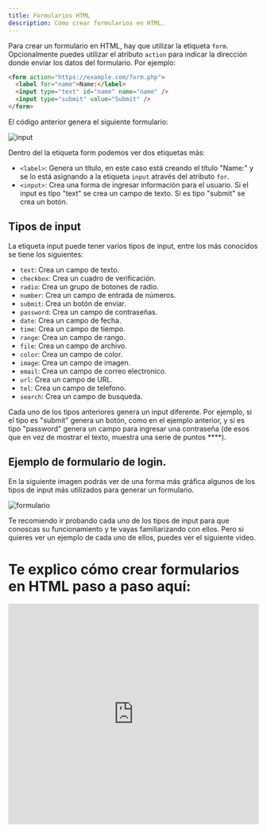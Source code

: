 ```yaml
---
title: Formularios HTML
description: Cómo crear formularios en HTML.
---
```


Para crear un formulario en HTML, hay que utilizar la etiqueta `form`. Opcionalmente puedes utilizar el atributo `action` para indicar la dirección donde enviar los datos del formulario. Por ejemplo:

```html
<form action="https://example.com/form.php">
  <label for="name">Name:</label>
  <input type="text" id="name" name="name" />
  <input type="submit" value="Submit" />
</form>
```

El código anterior genera el siguiente formulario:

![input](./img/input.webp)

Dentro del la etiqueta form podemos ver dos etiquetas más:

- `<label>`: Genera un título, en este caso está creando el título "Name:" y se lo está asignando a la etiqueta `input` através del atributo `for`.
- `<input>`: Crea una forma de ingresar información para el usuario. Si el input es tipo "text" se crea un campo de texto. Si es tipo "submit" se crea un botón.

## Tipos de input

La etiqueta input puede tener varios tipos de input, entre los más conocidos se tiene los siguientes:

- `text`: Crea un campo de texto.
- `checkbox`: Crea un cuadro de verificación.
- `radio`: Crea un grupo de botones de radio.
- `number`: Crea un campo de entrada de números.
- `submit`: Crea un botón de enviar.
- `password`: Crea un campo de contraseñas.
- `date`: Crea un campo de fecha.
- `time`: Crea un campo de tiempo.
- `range`: Crea un campo de rango.
- `file`: Crea un campo de archivo.
- `color`: Crea un campo de color.
- `image`: Crea un campo de imagen.
- `email`: Crea un campo de correo electronico.
- `url`: Crea un campo de URL.
- `tel`: Crea un campo de telefono.
- `search`: Crea un campo de busqueda.

Cada uno de los tipos anteriores genera un input diferente. Por ejemplo, si el tipo es "submit" genera un botón, como en el ejemplo anterior, y si es tipo "password" genera un campo para ingresar una contraseña (de esos que en vez de mostrar el texto, muestra una serie de puntos \*\*\*\*).

## Ejemplo de formulario de login.

En la siguiente imagen podrás ver de una forma más gráfica algunos de los tipos de input más utilizados para generar un formulario.

![formulario](./img/form.webp)

<Callout title="Tip" type="warn">
Te recomiendo ir probando cada uno de los tipos de input para que conoscas su funcionamiento y te vayas familiarizando con ellos. Pero si quieres ver un ejemplo de cada uno de ellos, puedes ver el siguiente video.
</Callout>

# Te explico cómo crear formularios en HTML paso a paso aquí:

<iframe width="100%" height="444" src="https://www.youtube.com/embed/cX7Pml5ZM84?si=dNkZsGmm_Qb5RYNN" title="YouTube video player" frameBorder="0" allow="accelerometer; autoplay; clipboard-write; encrypted-media; gyroscope; picture-in-picture; web-share" allowFullScreen></iframe>
